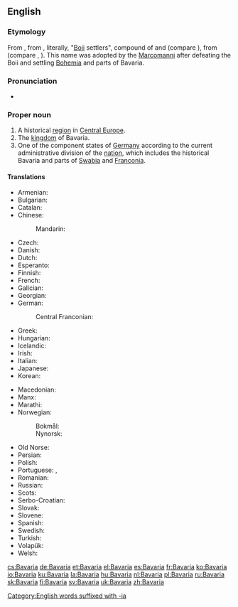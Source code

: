==English==
{{wikipedia}}

===Etymology===
From {{etyl|ML.|en}} {{m|la|Baioarii||Bavarians}}, from {{etyl|LL.|en}} {{m|la|Bojuvarii}}, literally, "[[Boii]] settlers", compound of {{etyl|cel-gau|en}} {{m|cel-gau|Boii||the Boii tribe}} and {{etyl|gem-pro|en}} {{m|gem-pro|*warjaz||settler}} (compare {{cog|non|verjar||defender, settler}}), from {{etyl|ine-pro|en}} (compare {{cog|cy|gwerin||crowd}}, {{cog|sa|वृन्द||group, troop, crowd|tr=vṛndá}}). This name was adopted by the [[Marcomanni]] after defeating the Boii and settling [[Bohemia]] and parts of Bavaria.

===Pronunciation===
* {{a|UK}} {{IPA|/bəˈveəɹɪə/|lang=en}}

===Proper noun===
{{en-proper noun}}

# A historical [[region]] in [[Central Europe]].
# The [[kingdom]] of Bavaria.
# One of the component states of [[Germany]] according to the current administrative division of the [[nation]], which includes the historical Bavaria and parts of [[Swabia]] and [[Franconia]].

====Translations====
{{trans-top|state in Germany}}
* Armenian: {{t|hy|Բավարիա|sc=Armn}}
* Bulgarian: {{t|bg|Бава́рия|f}}
* Catalan: {{t|ca|Baviera}}
* Chinese:
*: Mandarin: {{t+|cmn|拜恩|tr=Bai’en|sc=Hani}}
* Czech: {{t+|cs|Bavorsko|n}}
* Danish: {{t|da|Bayern}}
* Dutch: {{t+|nl|Beieren|n}}
* Esperanto: {{t|eo|Bavarujo}}
* Finnish: {{t+|fi|Baijeri}}
* French: {{t+|fr|Bavière|f}}
* Galician: {{t|gl|Baviera|f}}
* Georgian: {{t|ka|ბავარია|sc=Geor}}
* German: {{t+|de|Bayern|n}}
*: Central Franconian: {{t|gmw-cfr|Bajore}}
* Greek: {{t+|el|Βαυαρία|f|sc=Grek}}
* Hungarian: {{t+|hu|Bajorország}}
* Icelandic: {{t|is|Bæjaraland}}
* Irish: {{t|ga|Baváir|alt=An Bhaváir|f}}
* Italian: {{t+|it|Baviera|f}}
* Japanese: {{t|ja|バイエルン|tr=Baierun|sc=Jpan}}
* Korean: {{t|ko|바이에른}}
{{trans-mid}}
* Macedonian: {{t|mk|Баварија|f}}
* Manx: {{t|gv|Baveyr|f|alt=Yn Vaveyr}}
* Marathi: {{t|mr|बव्हारिया|m|tr=bavhariyā|sc=Deva}}
* Norwegian:
*: Bokmål: {{t+|nb|Bayern}}
*: Nynorsk: {{t|nn|Bayern}}
* Old Norse: {{t|non|Beiaraland|n}}
* Persian: {{t|fa|باواریا|tr=báváriá|sc=fa-Arab}}
* Polish: {{t+|pl|Bawaria|f}}
* Portuguese: {{t|pt|Baviera|f}}, {{t|pt|Bavária|f}}
* Romanian: {{t|ro|Bavaria|f}}
* Russian: {{t+|ru|Бава́рия|f}}
* Scots: {{t|sco|Bavarie}}
* Serbo-Croatian: {{t+|sh|Bavarska|f}}
* Slovak: {{t+|sk|Bavorsko|n}}
* Slovene: {{t+|sl|Bavarska|f}}
* Spanish: {{t+|es|Baviera|f}}
* Swedish: {{t+|sv|Bayern}}
* Turkish: {{t+|tr|Bavyera}}
* Volapük: {{t+|vo|Bayän}}
* Welsh: {{t|cy|Bafaria|f}}
{{trans-bottom}}

[[Category:English words suffixed with -ia]]
{{catlangcode|en|Exonyms|States of Germany}}

[[cs:Bavaria]]
[[de:Bavaria]]
[[et:Bavaria]]
[[el:Bavaria]]
[[es:Bavaria]]
[[fr:Bavaria]]
[[ko:Bavaria]]
[[io:Bavaria]]
[[ku:Bavaria]]
[[la:Bavaria]]
[[hu:Bavaria]]
[[nl:Bavaria]]
[[pl:Bavaria]]
[[ru:Bavaria]]
[[sk:Bavaria]]
[[fi:Bavaria]]
[[sv:Bavaria]]
[[uk:Bavaria]]
[[zh:Bavaria]]